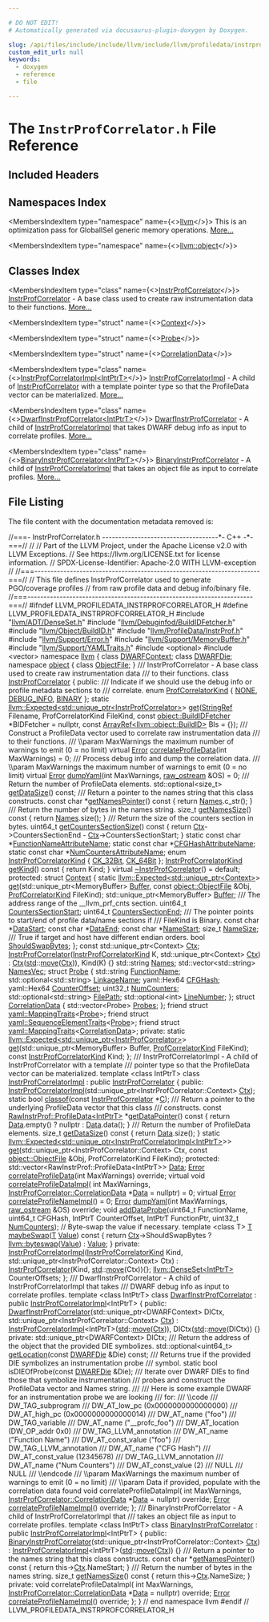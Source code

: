 ```yaml
---

# DO NOT EDIT!
# Automatically generated via docusaurus-plugin-doxygen by Doxygen.

slug: /api/files/include/include/llvm/include/llvm/profiledata/instrprofcorrelator-h
custom_edit_url: null
keywords:
  - doxygen
  - reference
  - file

---
```





# The `InstrProfCorrelator.h` File Reference

<DoxygenPage pluginConfig={pluginConfig}>



## Included Headers

<IncludesList>
<IncludesListItem
  filePath="llvm/ADT/DenseSet.h"
  permalink="/docs/api/files/include/include/llvm/include/llvm/adt/denseset-h"
  isLocal="true" />
<IncludesListItem
  filePath="llvm/Debuginfod/BuildIDFetcher.h"
  permalink="/docs/api/files/include/include/llvm/include/llvm/debuginfod/buildidfetcher-h"
  isLocal="true" />
<IncludesListItem
  filePath="llvm/Object/BuildID.h"
  permalink="/docs/api/files/include/include/llvm/include/llvm/object/buildid-h"
  isLocal="true" />
<IncludesListItem
  filePath="llvm/ProfileData/InstrProf.h"
  permalink="/docs/api/files/include/include/llvm/include/llvm/profiledata/instrprof-h"
  isLocal="true" />
<IncludesListItem
  filePath="llvm/Support/Error.h"
  permalink="/docs/api/files/include/include/llvm/include/llvm/support/error-h"
  isLocal="true" />
<IncludesListItem
  filePath="llvm/Support/MemoryBuffer.h"
  permalink="/docs/api/files/include/include/llvm/include/llvm/support/memorybuffer-h"
  isLocal="true" />
<IncludesListItem
  filePath="llvm/Support/YAMLTraits.h"
  permalink="/docs/api/files/include/include/llvm/include/llvm/support/yamltraits-h"
  isLocal="true" />
<IncludesListItem
  filePath="optional"
  permalink=""
  isLocal="false" />
<IncludesListItem
  filePath="vector"
  permalink=""
  isLocal="false" />
</IncludesList>

## Namespaces Index

<MembersIndex>

<MembersIndexItem
  type="namespace"
  name={<><a href="/docs/api/namespaces/llvm">llvm</a></>}>
This is an optimization pass for GlobalISel generic memory operations. <a href="/docs/api/namespaces/llvm/#details">More...</a>
</MembersIndexItem>

<MembersIndexItem
  type="namespace"
  name={<><a href="/docs/api/namespaces/llvm/object">llvm::object</a></>}>
</MembersIndexItem>

</MembersIndex>

## Classes Index

<MembersIndex>

<MembersIndexItem
  type="class"
  name={<><a href="/docs/api/classes/llvm/instrprofcorrelator">InstrProfCorrelator</a></>}>
<a href="/docs/api/classes/llvm/instrprofcorrelator">InstrProfCorrelator</a> - A base class used to create raw instrumentation data to their functions. <a href="/docs/api/classes/llvm/instrprofcorrelator/#details">More...</a>
</MembersIndexItem>

<MembersIndexItem
  type="struct"
  name={<><a href="/docs/api/structs/llvm/instrprofcorrelator/context">Context</a></>}>
</MembersIndexItem>

<MembersIndexItem
  type="struct"
  name={<><a href="/docs/api/structs/llvm/instrprofcorrelator/probe">Probe</a></>}>
</MembersIndexItem>

<MembersIndexItem
  type="struct"
  name={<><a href="/docs/api/structs/llvm/instrprofcorrelator/correlationdata">CorrelationData</a></>}>
</MembersIndexItem>

<MembersIndexItem
  type="class"
  name={<><a href="/docs/api/classes/llvm/instrprofcorrelatorimpl">InstrProfCorrelatorImpl&lt;IntPtrT&gt;</a></>}>
<a href="/docs/api/classes/llvm/instrprofcorrelatorimpl">InstrProfCorrelatorImpl</a> - A child of <a href="/docs/api/classes/llvm/instrprofcorrelator">InstrProfCorrelator</a> with a template pointer type so that the ProfileData vector can be materialized. <a href="/docs/api/classes/llvm/instrprofcorrelatorimpl/#details">More...</a>
</MembersIndexItem>

<MembersIndexItem
  type="class"
  name={<><a href="/docs/api/classes/llvm/dwarfinstrprofcorrelator">DwarfInstrProfCorrelator&lt;IntPtrT&gt;</a></>}>
<a href="/docs/api/classes/llvm/dwarfinstrprofcorrelator">DwarfInstrProfCorrelator</a> - A child of <a href="/docs/api/classes/llvm/instrprofcorrelatorimpl">InstrProfCorrelatorImpl</a> that takes DWARF debug info as input to correlate profiles. <a href="/docs/api/classes/llvm/dwarfinstrprofcorrelator/#details">More...</a>
</MembersIndexItem>

<MembersIndexItem
  type="class"
  name={<><a href="/docs/api/classes/llvm/binaryinstrprofcorrelator">BinaryInstrProfCorrelator&lt;IntPtrT&gt;</a></>}>
<a href="/docs/api/classes/llvm/binaryinstrprofcorrelator">BinaryInstrProfCorrelator</a> - A child of <a href="/docs/api/classes/llvm/instrprofcorrelatorimpl">InstrProfCorrelatorImpl</a> that takes an object file as input to correlate profiles. <a href="/docs/api/classes/llvm/binaryinstrprofcorrelator/#details">More...</a>
</MembersIndexItem>

</MembersIndex>


## File Listing

The file content with the documentation metadata removed is:

<ProgramListing>

<Link id="l00001" /><CodeLine lineNumber="1"><span class="doxyHighlightComment">//===- InstrProfCorrelator.h ------------------------------------&#42;- C++ -&#42;-===//</span></CodeLine>
<Link id="l00002" /><CodeLine lineNumber="2"><span class="doxyHighlightComment">//</span></CodeLine>
<Link id="l00003" /><CodeLine lineNumber="3"><span class="doxyHighlightComment">// Part of the LLVM Project, under the Apache License v2.0 with LLVM Exceptions.</span></CodeLine>
<Link id="l00004" /><CodeLine lineNumber="4"><span class="doxyHighlightComment">// See https://llvm.org/LICENSE.txt for license information.</span></CodeLine>
<Link id="l00005" /><CodeLine lineNumber="5"><span class="doxyHighlightComment">// SPDX-License-Identifier: Apache-2.0 WITH LLVM-exception</span></CodeLine>
<Link id="l00006" /><CodeLine lineNumber="6"><span class="doxyHighlightComment">//</span></CodeLine>
<Link id="l00007" /><CodeLine lineNumber="7"><span class="doxyHighlightComment">//===----------------------------------------------------------------------===//</span></CodeLine>
<Link id="l00008" /><CodeLine lineNumber="8"><span class="doxyHighlightComment">// This file defines InstrProfCorrelator used to generate PGO/coverage profiles</span></CodeLine>
<Link id="l00009" /><CodeLine lineNumber="9"><span class="doxyHighlightComment">// from raw profile data and debug info/binary file.</span></CodeLine>
<Link id="l00010" /><CodeLine lineNumber="10"><span class="doxyHighlightComment">//===----------------------------------------------------------------------===//</span></CodeLine>
<Link id="l00011" /><CodeLine lineNumber="11"></CodeLine>
<Link id="l00012" /><CodeLine lineNumber="12"><span class="doxyHighlightPreprocessor">#ifndef LLVM&#95;PROFILEDATA&#95;INSTRPROFCORRELATOR&#95;H</span></CodeLine>
<Link id="l00013" /><CodeLine lineNumber="13"><span class="doxyHighlightPreprocessor">#define LLVM&#95;PROFILEDATA&#95;INSTRPROFCORRELATOR&#95;H</span></CodeLine>
<Link id="l00014" /><CodeLine lineNumber="14"></CodeLine>
<Link id="l00015" /><CodeLine lineNumber="15"><span class="doxyHighlightPreprocessor">#include &quot;<a href="/docs/api/files/include/include/llvm/include/llvm/adt/denseset-h">llvm/ADT/DenseSet.h</a>&quot;</span></CodeLine>
<Link id="l00016" /><CodeLine lineNumber="16"><span class="doxyHighlightPreprocessor">#include &quot;<a href="/docs/api/files/include/include/llvm/include/llvm/debuginfod/buildidfetcher-h">llvm/Debuginfod/BuildIDFetcher.h</a>&quot;</span></CodeLine>
<Link id="l00017" /><CodeLine lineNumber="17"><span class="doxyHighlightPreprocessor">#include &quot;<a href="/docs/api/files/include/include/llvm/include/llvm/object/buildid-h">llvm/Object/BuildID.h</a>&quot;</span></CodeLine>
<Link id="l00018" /><CodeLine lineNumber="18"><span class="doxyHighlightPreprocessor">#include &quot;<a href="/docs/api/files/include/include/llvm/include/llvm/profiledata/instrprof-h">llvm/ProfileData/InstrProf.h</a>&quot;</span></CodeLine>
<Link id="l00019" /><CodeLine lineNumber="19"><span class="doxyHighlightPreprocessor">#include &quot;<a href="/docs/api/files/include/include/llvm/include/llvm/support/error-h">llvm/Support/Error.h</a>&quot;</span></CodeLine>
<Link id="l00020" /><CodeLine lineNumber="20"><span class="doxyHighlightPreprocessor">#include &quot;<a href="/docs/api/files/include/include/llvm/include/llvm/support/memorybuffer-h">llvm/Support/MemoryBuffer.h</a>&quot;</span></CodeLine>
<Link id="l00021" /><CodeLine lineNumber="21"><span class="doxyHighlightPreprocessor">#include &quot;<a href="/docs/api/files/include/include/llvm/include/llvm/support/yamltraits-h">llvm/Support/YAMLTraits.h</a>&quot;</span></CodeLine>
<Link id="l00022" /><CodeLine lineNumber="22"><span class="doxyHighlightPreprocessor">#include &lt;optional&gt;</span></CodeLine>
<Link id="l00023" /><CodeLine lineNumber="23"><span class="doxyHighlightPreprocessor">#include &lt;vector&gt;</span></CodeLine>
<Link id="l00024" /><CodeLine lineNumber="24"></CodeLine>
<Link id="l00025" /><CodeLine lineNumber="25"><span class="doxyHighlightKeyword">namespace </span><span class="doxyHighlight"><a href="/docs/api/namespaces/llvm">llvm</a> &#123;</span></CodeLine>
<Link id="l00026" /><CodeLine lineNumber="26"><span class="doxyHighlightKeyword">class </span><span class="doxyHighlight"><a href="/docs/api/classes/llvm/dwarfcontext">DWARFContext</a>;</span></CodeLine>
<Link id="l00027" /><CodeLine lineNumber="27"><span class="doxyHighlightKeyword">class </span><span class="doxyHighlight"><a href="/docs/api/classes/llvm/dwarfdie">DWARFDie</a>;</span></CodeLine>
<Link id="l00028" /><CodeLine lineNumber="28"><span class="doxyHighlightKeyword">namespace </span><span class="doxyHighlight"><a href="/docs/api/namespaces/llvm/object">object</a> &#123;</span></CodeLine>
<Link id="l00029" /><CodeLine lineNumber="29"><span class="doxyHighlightKeyword">class </span><span class="doxyHighlight"><a href="/docs/api/classes/llvm/object/objectfile">ObjectFile</a>;</span></CodeLine>
<Link id="l00030" /><CodeLine lineNumber="30"><span class="doxyHighlight">&#125;</span></CodeLine>
<Link id="l00031" /><CodeLine lineNumber="31"></CodeLine>
<Link id="l00032" /><CodeLine lineNumber="32"><span class="doxyHighlightComment">/// InstrProfCorrelator - A base class used to create raw instrumentation data</span></CodeLine>
<Link id="l00033" /><CodeLine lineNumber="33"><span class="doxyHighlightComment">/// to their functions.</span></CodeLine>
<Link id="l00034" /><CodeLine lineNumber="34" lineLink="/docs/api/classes/llvm/instrprofcorrelator"><span class="doxyHighlightKeyword">class </span><span class="doxyHighlight"><a href="/docs/api/classes/llvm/instrprofcorrelator/#a340992f098d86dcc24bdaf9f198f0008">InstrProfCorrelator</a> &#123;</span></CodeLine>
<Link id="l00035" /><CodeLine lineNumber="35"><span class="doxyHighlightKeyword">public</span><span class="doxyHighlight">:</span></CodeLine>
<Link id="l00036" /><CodeLine lineNumber="36"><span class="doxyHighlightComment">  /// Indicate if we should use the debug info or profile metadata sections to</span></CodeLine>
<Link id="l00037" /><CodeLine lineNumber="37"><span class="doxyHighlightComment">  /// correlate.</span></CodeLine>
<Link id="l00038" /><CodeLine lineNumber="38" lineLink="/docs/api/classes/llvm/instrprofcorrelator/#aa6c294f873ca4a3787ea1141651a50bcaeb8f1bb3bf7d5d8b8f527130a92be816"><span class="doxyHighlight">  </span><span class="doxyHighlightKeyword">enum</span><span class="doxyHighlight"> <a href="/docs/api/classes/llvm/instrprofcorrelator/#aa6c294f873ca4a3787ea1141651a50bc">ProfCorrelatorKind</a> &#123; <a href="/docs/api/classes/llvm/instrprofcorrelator/#aa6c294f873ca4a3787ea1141651a50bcae0a2be4a55ac1c966a85951b21b0efb7">NONE</a>, <a href="/docs/api/classes/llvm/instrprofcorrelator/#aa6c294f873ca4a3787ea1141651a50bca1286d41436cfb2b7552cfc78df6a6d58">DEBUG&#95;INFO</a>, <a href="/docs/api/classes/llvm/instrprofcorrelator/#aa6c294f873ca4a3787ea1141651a50bcaeb8f1bb3bf7d5d8b8f527130a92be816">BINARY</a> &#125;;</span></CodeLine>
<Link id="l00039" /><CodeLine lineNumber="39"></CodeLine>
<Link id="l00040" /><CodeLine lineNumber="40"><span class="doxyHighlight">  </span><span class="doxyHighlightKeyword">static</span><span class="doxyHighlight"> <a href="/docs/api/classes/llvm/expected">llvm::Expected&lt;std::unique&#95;ptr&lt;InstrProfCorrelator&gt;</a>&gt;</span></CodeLine>
<Link id="l00041" /><CodeLine lineNumber="41"><span class="doxyHighlight">  <a href="/docs/api/classes/llvm/instrprofcorrelator/#ad3a7b88fce11b12853e7b60a06a033ec">get</a>(<a href="/docs/api/classes/llvm/stringref">StringRef</a> Filename, ProfCorrelatorKind FileKind,</span></CodeLine>
<Link id="l00042" /><CodeLine lineNumber="42"><span class="doxyHighlight">      </span><span class="doxyHighlightKeyword">const</span><span class="doxyHighlight"> <a href="/docs/api/classes/llvm/object/buildidfetcher">object::BuildIDFetcher</a> &#42;BIDFetcher = </span><span class="doxyHighlightKeyword">nullptr</span><span class="doxyHighlight">,</span></CodeLine>
<Link id="l00043" /><CodeLine lineNumber="43"><span class="doxyHighlight">      </span><span class="doxyHighlightKeyword">const</span><span class="doxyHighlight"> <a href="/docs/api/classes/llvm/arrayref">ArrayRef&lt;llvm::object::BuildID&gt;</a> BIs = &#123;&#125;);</span></CodeLine>
<Link id="l00044" /><CodeLine lineNumber="44"></CodeLine>
<Link id="l00045" /><CodeLine lineNumber="45"><span class="doxyHighlightComment">  /// Construct a ProfileData vector used to correlate raw instrumentation data</span></CodeLine>
<Link id="l00046" /><CodeLine lineNumber="46"><span class="doxyHighlightComment">  /// to their functions.</span></CodeLine>
<Link id="l00047" /><CodeLine lineNumber="47"><span class="doxyHighlightComment">  /// \\param MaxWarnings the maximum number of warnings to emit (0 = no limit)</span></CodeLine>
<Link id="l00048" /><CodeLine lineNumber="48" lineLink="/docs/api/classes/llvm/instrprofcorrelator/#a03b0ac7772288ac324edaedc970c83a6"><span class="doxyHighlight">  </span><span class="doxyHighlightKeyword">virtual</span><span class="doxyHighlight"> <a href="/docs/api/classes/llvm/error">Error</a> <a href="/docs/api/classes/llvm/instrprofcorrelator/#a03b0ac7772288ac324edaedc970c83a6">correlateProfileData</a>(</span><span class="doxyHighlightKeywordType">int</span><span class="doxyHighlight"> MaxWarnings) = 0;</span></CodeLine>
<Link id="l00049" /><CodeLine lineNumber="49"></CodeLine>
<Link id="l00050" /><CodeLine lineNumber="50"><span class="doxyHighlightComment">  /// Process debug info and dump the correlation data.</span></CodeLine>
<Link id="l00051" /><CodeLine lineNumber="51"><span class="doxyHighlightComment">  /// \\param MaxWarnings the maximum number of warnings to emit (0 = no limit)</span></CodeLine>
<Link id="l00052" /><CodeLine lineNumber="52" lineLink="/docs/api/classes/llvm/instrprofcorrelator/#aa086a12a82afb12af0c630f30f22b608"><span class="doxyHighlight">  </span><span class="doxyHighlightKeyword">virtual</span><span class="doxyHighlight"> <a href="/docs/api/classes/llvm/error">Error</a> <a href="/docs/api/classes/llvm/instrprofcorrelator/#aa086a12a82afb12af0c630f30f22b608">dumpYaml</a>(</span><span class="doxyHighlightKeywordType">int</span><span class="doxyHighlight"> MaxWarnings, <a href="/docs/api/classes/llvm/raw-ostream">raw&#95;ostream</a> &amp;OS) = 0;</span></CodeLine>
<Link id="l00053" /><CodeLine lineNumber="53"></CodeLine>
<Link id="l00054" /><CodeLine lineNumber="54"><span class="doxyHighlightComment">  /// Return the number of ProfileData elements.</span></CodeLine>
<Link id="l00055" /><CodeLine lineNumber="55"><span class="doxyHighlight">  std::optional&lt;size&#95;t&gt; <a href="/docs/api/classes/llvm/instrprofcorrelator/#ace6cb8ffeb5b05b42dd0b4d380d40bfd">getDataSize</a>() </span><span class="doxyHighlightKeyword">const</span><span class="doxyHighlight">;</span></CodeLine>
<Link id="l00056" /><CodeLine lineNumber="56"></CodeLine>
<Link id="l00057" /><CodeLine lineNumber="57"><span class="doxyHighlightComment">  /// Return a pointer to the names string that this class constructs.</span></CodeLine>
<Link id="l00058" /><CodeLine lineNumber="58" lineLink="/docs/api/classes/llvm/instrprofcorrelator/#aa3723529a1e015ee50a468f84518ab0f"><span class="doxyHighlight">  </span><span class="doxyHighlightKeyword">const</span><span class="doxyHighlight"> </span><span class="doxyHighlightKeywordType">char</span><span class="doxyHighlight"> &#42;<a href="/docs/api/classes/llvm/instrprofcorrelator/#aa3723529a1e015ee50a468f84518ab0f">getNamesPointer</a>()</span><span class="doxyHighlightKeyword"> const </span><span class="doxyHighlight">&#123; </span><span class="doxyHighlightKeywordFlow">return</span><span class="doxyHighlight"> <a href="/docs/api/classes/llvm/instrprofcorrelator/#a8708967ee1eb68916b2b81d12dd2b17d">Names</a>.c&#95;str(); &#125;</span></CodeLine>
<Link id="l00059" /><CodeLine lineNumber="59"></CodeLine>
<Link id="l00060" /><CodeLine lineNumber="60"><span class="doxyHighlightComment">  /// Return the number of bytes in the names string.</span></CodeLine>
<Link id="l00061" /><CodeLine lineNumber="61" lineLink="/docs/api/classes/llvm/instrprofcorrelator/#af0d1ed41cd48281ff76b7da09c288ff6"><span class="doxyHighlight">  </span><span class="doxyHighlightKeywordType">size&#95;t</span><span class="doxyHighlight"> <a href="/docs/api/classes/llvm/instrprofcorrelator/#af0d1ed41cd48281ff76b7da09c288ff6">getNamesSize</a>()</span><span class="doxyHighlightKeyword"> const </span><span class="doxyHighlight">&#123; </span><span class="doxyHighlightKeywordFlow">return</span><span class="doxyHighlight"> <a href="/docs/api/classes/llvm/instrprofcorrelator/#a8708967ee1eb68916b2b81d12dd2b17d">Names</a>.size(); &#125;</span></CodeLine>
<Link id="l00062" /><CodeLine lineNumber="62"></CodeLine>
<Link id="l00063" /><CodeLine lineNumber="63"><span class="doxyHighlightComment">  /// Return the size of the counters section in bytes.</span></CodeLine>
<Link id="l00064" /><CodeLine lineNumber="64" lineLink="/docs/api/classes/llvm/instrprofcorrelator/#a5cfac0ed71a286456535f680f9bb97e1"><span class="doxyHighlight">  uint64&#95;t <a href="/docs/api/classes/llvm/instrprofcorrelator/#a5cfac0ed71a286456535f680f9bb97e1">getCountersSectionSize</a>()</span><span class="doxyHighlightKeyword"> const </span><span class="doxyHighlight">&#123;</span></CodeLine>
<Link id="l00065" /><CodeLine lineNumber="65"><span class="doxyHighlight">    </span><span class="doxyHighlightKeywordFlow">return</span><span class="doxyHighlight"> <a href="/docs/api/classes/llvm/instrprofcorrelator/#ac9e9fa2e8b9f1243b2f9b970dc245bef">Ctx</a>-&gt;CountersSectionEnd - <a href="/docs/api/classes/llvm/instrprofcorrelator/#ac9e9fa2e8b9f1243b2f9b970dc245bef">Ctx</a>-&gt;CountersSectionStart;</span></CodeLine>
<Link id="l00066" /><CodeLine lineNumber="66"><span class="doxyHighlight">  &#125;</span></CodeLine>
<Link id="l00067" /><CodeLine lineNumber="67"></CodeLine>
<Link id="l00068" /><CodeLine lineNumber="68" lineLink="/docs/api/classes/llvm/instrprofcorrelator/#a2cc6b1d0c2b920b16ed75230ba60adab"><span class="doxyHighlight">  </span><span class="doxyHighlightKeyword">static</span><span class="doxyHighlight"> </span><span class="doxyHighlightKeyword">const</span><span class="doxyHighlight"> </span><span class="doxyHighlightKeywordType">char</span><span class="doxyHighlight"> &#42;<a href="/docs/api/classes/llvm/instrprofcorrelator/#a2cc6b1d0c2b920b16ed75230ba60adab">FunctionNameAttributeName</a>;</span></CodeLine>
<Link id="l00069" /><CodeLine lineNumber="69" lineLink="/docs/api/classes/llvm/instrprofcorrelator/#a2f30dd52854058f8f5c43c981acaf69e"><span class="doxyHighlight">  </span><span class="doxyHighlightKeyword">static</span><span class="doxyHighlight"> </span><span class="doxyHighlightKeyword">const</span><span class="doxyHighlight"> </span><span class="doxyHighlightKeywordType">char</span><span class="doxyHighlight"> &#42;<a href="/docs/api/classes/llvm/instrprofcorrelator/#a2f30dd52854058f8f5c43c981acaf69e">CFGHashAttributeName</a>;</span></CodeLine>
<Link id="l00070" /><CodeLine lineNumber="70" lineLink="/docs/api/classes/llvm/instrprofcorrelator/#a8e192a01c077915a4f5777e8c6a5ec85"><span class="doxyHighlight">  </span><span class="doxyHighlightKeyword">static</span><span class="doxyHighlight"> </span><span class="doxyHighlightKeyword">const</span><span class="doxyHighlight"> </span><span class="doxyHighlightKeywordType">char</span><span class="doxyHighlight"> &#42;<a href="/docs/api/classes/llvm/instrprofcorrelator/#a8e192a01c077915a4f5777e8c6a5ec85">NumCountersAttributeName</a>;</span></CodeLine>
<Link id="l00071" /><CodeLine lineNumber="71"></CodeLine>
<Link id="l00072" /><CodeLine lineNumber="72" lineLink="/docs/api/classes/llvm/instrprofcorrelator/#aacbf16aca287c7491c678a6f132873c5a0da63906732947731d2b0fe9f8c6cd2f"><span class="doxyHighlight">  </span><span class="doxyHighlightKeyword">enum</span><span class="doxyHighlight"> <a href="/docs/api/classes/llvm/instrprofcorrelator/#aacbf16aca287c7491c678a6f132873c5">InstrProfCorrelatorKind</a> &#123; <a href="/docs/api/classes/llvm/instrprofcorrelator/#aacbf16aca287c7491c678a6f132873c5a0da63906732947731d2b0fe9f8c6cd2f">CK&#95;32Bit</a>, <a href="/docs/api/classes/llvm/instrprofcorrelator/#aacbf16aca287c7491c678a6f132873c5a78613e0199a199b50f3f437128c1c6e3">CK&#95;64Bit</a> &#125;;</span></CodeLine>
<Link id="l00073" /><CodeLine lineNumber="73" lineLink="/docs/api/classes/llvm/instrprofcorrelator/#ac7b6fae97ca9f604200d48d66b552cd9"><span class="doxyHighlight">  <a href="/docs/api/classes/llvm/instrprofcorrelator/#aacbf16aca287c7491c678a6f132873c5">InstrProfCorrelatorKind</a> <a href="/docs/api/classes/llvm/instrprofcorrelator/#ac7b6fae97ca9f604200d48d66b552cd9">getKind</a>()</span><span class="doxyHighlightKeyword"> const </span><span class="doxyHighlight">&#123; </span><span class="doxyHighlightKeywordFlow">return</span><span class="doxyHighlight"> Kind; &#125;</span></CodeLine>
<Link id="l00074" /><CodeLine lineNumber="74" lineLink="/docs/api/classes/llvm/instrprofcorrelator/#ab2e756c49a136925fa3d7e475ed76f06"><span class="doxyHighlight">  </span><span class="doxyHighlightKeyword">virtual</span><span class="doxyHighlight"> <a href="/docs/api/classes/llvm/instrprofcorrelator/#ab2e756c49a136925fa3d7e475ed76f06">~InstrProfCorrelator</a>() = </span><span class="doxyHighlightKeywordFlow">default</span><span class="doxyHighlight">;</span></CodeLine>
<Link id="l00075" /><CodeLine lineNumber="75"></CodeLine>
<Link id="l00076" /><CodeLine lineNumber="76"><span class="doxyHighlightKeyword">protected</span><span class="doxyHighlight">:</span></CodeLine>
<Link id="l00077" /><CodeLine lineNumber="77" lineLink="/docs/api/structs/llvm/instrprofcorrelator/context"><span class="doxyHighlight">  </span><span class="doxyHighlightKeyword">struct </span><span class="doxyHighlight"><a href="/docs/api/structs/llvm/instrprofcorrelator/context">Context</a> &#123;</span></CodeLine>
<Link id="l00078" /><CodeLine lineNumber="78"><span class="doxyHighlight">    </span><span class="doxyHighlightKeyword">static</span><span class="doxyHighlight"> <a href="/docs/api/classes/llvm/expected">llvm::Expected&lt;std::unique&#95;ptr&lt;Context&gt;</a>&gt;</span></CodeLine>
<Link id="l00079" /><CodeLine lineNumber="79"><span class="doxyHighlight">    <a href="/docs/api/structs/llvm/instrprofcorrelator/context/#a59d4e85507f7663c149617775b11623a">get</a>(std::unique&#95;ptr&lt;MemoryBuffer&gt; <a href="/docs/api/structs/llvm/instrprofcorrelator/context/#a49d45e1757f9aca82bffe4047c09b8c7">Buffer</a>, </span><span class="doxyHighlightKeyword">const</span><span class="doxyHighlight"> <a href="/docs/api/classes/llvm/object/objectfile">object::ObjectFile</a> &amp;Obj,</span></CodeLine>
<Link id="l00080" /><CodeLine lineNumber="80"><span class="doxyHighlight">        <a href="/docs/api/classes/llvm/instrprofcorrelator/#aa6c294f873ca4a3787ea1141651a50bc">ProfCorrelatorKind</a> FileKind);</span></CodeLine>
<Link id="l00081" /><CodeLine lineNumber="81" lineLink="/docs/api/structs/llvm/instrprofcorrelator/context/#a49d45e1757f9aca82bffe4047c09b8c7"><span class="doxyHighlight">    std::unique&#95;ptr&lt;MemoryBuffer&gt; <a href="/docs/api/structs/llvm/instrprofcorrelator/context/#a49d45e1757f9aca82bffe4047c09b8c7">Buffer</a>;</span></CodeLine>
<Link id="l00082" /><CodeLine lineNumber="82"><span class="doxyHighlightComment">    /// The address range of the &#95;&#95;llvm&#95;prf&#95;cnts section.</span></CodeLine>
<Link id="l00083" /><CodeLine lineNumber="83" lineLink="/docs/api/structs/llvm/instrprofcorrelator/context/#a682fa2a3aa4d3ca30a5668d4e90ff6c2"><span class="doxyHighlight">    uint64&#95;t <a href="/docs/api/structs/llvm/instrprofcorrelator/context/#a682fa2a3aa4d3ca30a5668d4e90ff6c2">CountersSectionStart</a>;</span></CodeLine>
<Link id="l00084" /><CodeLine lineNumber="84" lineLink="/docs/api/structs/llvm/instrprofcorrelator/context/#a4ec99ed7c62a963134287c6e18619b81"><span class="doxyHighlight">    uint64&#95;t <a href="/docs/api/structs/llvm/instrprofcorrelator/context/#a4ec99ed7c62a963134287c6e18619b81">CountersSectionEnd</a>;</span></CodeLine>
<Link id="l00085" /><CodeLine lineNumber="85"><span class="doxyHighlightComment">    /// The pointer points to start/end of profile data/name sections if</span></CodeLine>
<Link id="l00086" /><CodeLine lineNumber="86"><span class="doxyHighlightComment">    /// FileKind is Binary.</span></CodeLine>
<Link id="l00087" /><CodeLine lineNumber="87" lineLink="/docs/api/structs/llvm/instrprofcorrelator/context/#af2593aa01bcd3580af24eb6c4d43aadb"><span class="doxyHighlight">    </span><span class="doxyHighlightKeyword">const</span><span class="doxyHighlight"> </span><span class="doxyHighlightKeywordType">char</span><span class="doxyHighlight"> &#42;<a href="/docs/api/structs/llvm/instrprofcorrelator/context/#af2593aa01bcd3580af24eb6c4d43aadb">DataStart</a>;</span></CodeLine>
<Link id="l00088" /><CodeLine lineNumber="88" lineLink="/docs/api/structs/llvm/instrprofcorrelator/context/#aa1e15aa9f499e63fdc419660897e3823"><span class="doxyHighlight">    </span><span class="doxyHighlightKeyword">const</span><span class="doxyHighlight"> </span><span class="doxyHighlightKeywordType">char</span><span class="doxyHighlight"> &#42;<a href="/docs/api/structs/llvm/instrprofcorrelator/context/#aa1e15aa9f499e63fdc419660897e3823">DataEnd</a>;</span></CodeLine>
<Link id="l00089" /><CodeLine lineNumber="89" lineLink="/docs/api/structs/llvm/instrprofcorrelator/context/#a4b90b920194f1723a671fa3039210ac3"><span class="doxyHighlight">    </span><span class="doxyHighlightKeyword">const</span><span class="doxyHighlight"> </span><span class="doxyHighlightKeywordType">char</span><span class="doxyHighlight"> &#42;<a href="/docs/api/structs/llvm/instrprofcorrelator/context/#a4b90b920194f1723a671fa3039210ac3">NameStart</a>;</span></CodeLine>
<Link id="l00090" /><CodeLine lineNumber="90" lineLink="/docs/api/structs/llvm/instrprofcorrelator/context/#a39d845ad287a3704be599543ef476f6a"><span class="doxyHighlight">    </span><span class="doxyHighlightKeywordType">size&#95;t</span><span class="doxyHighlight"> <a href="/docs/api/structs/llvm/instrprofcorrelator/context/#a39d845ad287a3704be599543ef476f6a">NameSize</a>;</span></CodeLine>
<Link id="l00091" /><CodeLine lineNumber="91"><span class="doxyHighlightComment">    /// True if target and host have different endian orders.</span></CodeLine>
<Link id="l00092" /><CodeLine lineNumber="92" lineLink="/docs/api/structs/llvm/instrprofcorrelator/context/#a440735c08dd92f164b2eb60c717b9c86"><span class="doxyHighlight">    </span><span class="doxyHighlightKeywordType">bool</span><span class="doxyHighlight"> <a href="/docs/api/structs/llvm/instrprofcorrelator/context/#a440735c08dd92f164b2eb60c717b9c86">ShouldSwapBytes</a>;</span></CodeLine>
<Link id="l00093" /><CodeLine lineNumber="93"><span class="doxyHighlight">  &#125;;</span></CodeLine>
<Link id="l00094" /><CodeLine lineNumber="94" lineLink="/docs/api/classes/llvm/instrprofcorrelator/#ac9e9fa2e8b9f1243b2f9b970dc245bef"><span class="doxyHighlight">  </span><span class="doxyHighlightKeyword">const</span><span class="doxyHighlight"> std::unique&#95;ptr&lt;Context&gt; <a href="/docs/api/classes/llvm/instrprofcorrelator/#ac9e9fa2e8b9f1243b2f9b970dc245bef">Ctx</a>;</span></CodeLine>
<Link id="l00095" /><CodeLine lineNumber="95"></CodeLine>
<Link id="l00096" /><CodeLine lineNumber="96" lineLink="/docs/api/classes/llvm/instrprofcorrelator/#a340992f098d86dcc24bdaf9f198f0008"><span class="doxyHighlight">  <a href="/docs/api/classes/llvm/instrprofcorrelator/#a340992f098d86dcc24bdaf9f198f0008">InstrProfCorrelator</a>(<a href="/docs/api/classes/llvm/instrprofcorrelator/#aacbf16aca287c7491c678a6f132873c5">InstrProfCorrelatorKind</a> K, std::unique&#95;ptr&lt;Context&gt; <a href="/docs/api/classes/llvm/instrprofcorrelator/#ac9e9fa2e8b9f1243b2f9b970dc245bef">Ctx</a>)</span></CodeLine>
<Link id="l00097" /><CodeLine lineNumber="97"><span class="doxyHighlight">      : <a href="/docs/api/classes/llvm/instrprofcorrelator/#ac9e9fa2e8b9f1243b2f9b970dc245bef">Ctx</a>(<a href="/docs/api/namespaces/std">std</a>::<a href="/docs/api/namespaces/llvm/#abfc9c7ecf70f66901e439f7c04ef3dbb">move</a>(<a href="/docs/api/classes/llvm/instrprofcorrelator/#ac9e9fa2e8b9f1243b2f9b970dc245bef">Ctx</a>)), Kind(K) &#123;&#125;</span></CodeLine>
<Link id="l00098" /><CodeLine lineNumber="98"></CodeLine>
<Link id="l00099" /><CodeLine lineNumber="99" lineLink="/docs/api/classes/llvm/instrprofcorrelator/#a8708967ee1eb68916b2b81d12dd2b17d"><span class="doxyHighlight">  std::string <a href="/docs/api/classes/llvm/instrprofcorrelator/#a8708967ee1eb68916b2b81d12dd2b17d">Names</a>;</span></CodeLine>
<Link id="l00100" /><CodeLine lineNumber="100" lineLink="/docs/api/classes/llvm/instrprofcorrelator/#a8152ecdc21d95b563f3de52c8f5993cd"><span class="doxyHighlight">  std::vector&lt;std::string&gt; <a href="/docs/api/classes/llvm/instrprofcorrelator/#a8152ecdc21d95b563f3de52c8f5993cd">NamesVec</a>;</span></CodeLine>
<Link id="l00101" /><CodeLine lineNumber="101"></CodeLine>
<Link id="l00102" /><CodeLine lineNumber="102" lineLink="/docs/api/structs/llvm/instrprofcorrelator/probe"><span class="doxyHighlight">  </span><span class="doxyHighlightKeyword">struct </span><span class="doxyHighlight"><a href="/docs/api/structs/llvm/instrprofcorrelator/probe">Probe</a> &#123;</span></CodeLine>
<Link id="l00103" /><CodeLine lineNumber="103" lineLink="/docs/api/structs/llvm/instrprofcorrelator/probe/#a2206240dd067165d10d6a0983db7301e"><span class="doxyHighlight">    std::string <a href="/docs/api/structs/llvm/instrprofcorrelator/probe/#a2206240dd067165d10d6a0983db7301e">FunctionName</a>;</span></CodeLine>
<Link id="l00104" /><CodeLine lineNumber="104" lineLink="/docs/api/structs/llvm/instrprofcorrelator/probe/#a3cb24da8c2d2f23317961027fe35987b"><span class="doxyHighlight">    std::optional&lt;std::string&gt; <a href="/docs/api/structs/llvm/instrprofcorrelator/probe/#a3cb24da8c2d2f23317961027fe35987b">LinkageName</a>;</span></CodeLine>
<Link id="l00105" /><CodeLine lineNumber="105" lineLink="/docs/api/structs/llvm/instrprofcorrelator/probe/#a4d2fae2ab9c2e389b964f02e99005c14"><span class="doxyHighlight">    yaml::Hex64 <a href="/docs/api/structs/llvm/instrprofcorrelator/probe/#a4d2fae2ab9c2e389b964f02e99005c14">CFGHash</a>;</span></CodeLine>
<Link id="l00106" /><CodeLine lineNumber="106" lineLink="/docs/api/structs/llvm/instrprofcorrelator/probe/#a47ce05eb6f2df2d3743d2096dff939cd"><span class="doxyHighlight">    yaml::Hex64 <a href="/docs/api/structs/llvm/instrprofcorrelator/probe/#a47ce05eb6f2df2d3743d2096dff939cd">CounterOffset</a>;</span></CodeLine>
<Link id="l00107" /><CodeLine lineNumber="107" lineLink="/docs/api/structs/llvm/instrprofcorrelator/probe/#ad367ee64758cf6478bc5ce1aeb5c5dee"><span class="doxyHighlight">    uint32&#95;t <a href="/docs/api/structs/llvm/instrprofcorrelator/probe/#ad367ee64758cf6478bc5ce1aeb5c5dee">NumCounters</a>;</span></CodeLine>
<Link id="l00108" /><CodeLine lineNumber="108" lineLink="/docs/api/structs/llvm/instrprofcorrelator/probe/#aa77ae70abda00b67496923697dcb25e6"><span class="doxyHighlight">    std::optional&lt;std::string&gt; <a href="/docs/api/structs/llvm/instrprofcorrelator/probe/#aa77ae70abda00b67496923697dcb25e6">FilePath</a>;</span></CodeLine>
<Link id="l00109" /><CodeLine lineNumber="109" lineLink="/docs/api/structs/llvm/instrprofcorrelator/probe/#a3e1681f6142783615d52b916f7db00fa"><span class="doxyHighlight">    std::optional&lt;int&gt; <a href="/docs/api/structs/llvm/instrprofcorrelator/probe/#a3e1681f6142783615d52b916f7db00fa">LineNumber</a>;</span></CodeLine>
<Link id="l00110" /><CodeLine lineNumber="110"><span class="doxyHighlight">  &#125;;</span></CodeLine>
<Link id="l00111" /><CodeLine lineNumber="111"></CodeLine>
<Link id="l00112" /><CodeLine lineNumber="112" lineLink="/docs/api/structs/llvm/instrprofcorrelator/correlationdata"><span class="doxyHighlight">  </span><span class="doxyHighlightKeyword">struct </span><span class="doxyHighlight"><a href="/docs/api/structs/llvm/instrprofcorrelator/correlationdata">CorrelationData</a> &#123;</span></CodeLine>
<Link id="l00113" /><CodeLine lineNumber="113" lineLink="/docs/api/structs/llvm/instrprofcorrelator/correlationdata/#a22753b127272884cdabc66ab39e95acc"><span class="doxyHighlight">    std::vector&lt;Probe&gt; <a href="/docs/api/structs/llvm/instrprofcorrelator/correlationdata/#a22753b127272884cdabc66ab39e95acc">Probes</a>;</span></CodeLine>
<Link id="l00114" /><CodeLine lineNumber="114"><span class="doxyHighlight">  &#125;;</span></CodeLine>
<Link id="l00115" /><CodeLine lineNumber="115"></CodeLine>
<Link id="l00116" /><CodeLine lineNumber="116"><span class="doxyHighlight">  </span><span class="doxyHighlightKeyword">friend</span><span class="doxyHighlight"> </span><span class="doxyHighlightKeyword">struct </span><span class="doxyHighlight"><a href="/docs/api/structs/llvm/yaml/mappingtraits">yaml::MappingTraits</a>&lt;<a href="/docs/api/structs/llvm/instrprofcorrelator/probe">Probe</a>&gt;;</span></CodeLine>
<Link id="l00117" /><CodeLine lineNumber="117"><span class="doxyHighlight">  </span><span class="doxyHighlightKeyword">friend</span><span class="doxyHighlight"> </span><span class="doxyHighlightKeyword">struct </span><span class="doxyHighlight"><a href="/docs/api/structs/llvm/yaml/sequenceelementtraits">yaml::SequenceElementTraits</a>&lt;<a href="/docs/api/structs/llvm/instrprofcorrelator/probe">Probe</a>&gt;;</span></CodeLine>
<Link id="l00118" /><CodeLine lineNumber="118"><span class="doxyHighlight">  </span><span class="doxyHighlightKeyword">friend</span><span class="doxyHighlight"> </span><span class="doxyHighlightKeyword">struct </span><span class="doxyHighlight"><a href="/docs/api/structs/llvm/yaml/mappingtraits">yaml::MappingTraits</a>&lt;<a href="/docs/api/structs/llvm/instrprofcorrelator/correlationdata">CorrelationData</a>&gt;;</span></CodeLine>
<Link id="l00119" /><CodeLine lineNumber="119"></CodeLine>
<Link id="l00120" /><CodeLine lineNumber="120"><span class="doxyHighlightKeyword">private</span><span class="doxyHighlight">:</span></CodeLine>
<Link id="l00121" /><CodeLine lineNumber="121"><span class="doxyHighlight">  </span><span class="doxyHighlightKeyword">static</span><span class="doxyHighlight"> <a href="/docs/api/classes/llvm/expected">llvm::Expected&lt;std::unique&#95;ptr&lt;InstrProfCorrelator&gt;</a>&gt;</span></CodeLine>
<Link id="l00122" /><CodeLine lineNumber="122"><span class="doxyHighlight">  <a href="/docs/api/classes/llvm/instrprofcorrelator/#ad3a7b88fce11b12853e7b60a06a033ec">get</a>(std::unique&#95;ptr&lt;MemoryBuffer&gt; Buffer, <a href="/docs/api/classes/llvm/instrprofcorrelator/#aa6c294f873ca4a3787ea1141651a50bc">ProfCorrelatorKind</a> FileKind);</span></CodeLine>
<Link id="l00123" /><CodeLine lineNumber="123"></CodeLine>
<Link id="l00124" /><CodeLine lineNumber="124"><span class="doxyHighlight">  </span><span class="doxyHighlightKeyword">const</span><span class="doxyHighlight"> <a href="/docs/api/classes/llvm/instrprofcorrelator/#aacbf16aca287c7491c678a6f132873c5">InstrProfCorrelatorKind</a> Kind;</span></CodeLine>
<Link id="l00125" /><CodeLine lineNumber="125"><span class="doxyHighlight">&#125;;</span></CodeLine>
<Link id="l00126" /><CodeLine lineNumber="126"></CodeLine>
<Link id="l00127" /><CodeLine lineNumber="127"><span class="doxyHighlightComment">/// InstrProfCorrelatorImpl - A child of InstrProfCorrelator with a template</span></CodeLine>
<Link id="l00128" /><CodeLine lineNumber="128"><span class="doxyHighlightComment">/// pointer type so that the ProfileData vector can be materialized.</span></CodeLine>
<Link id="l00129" /><CodeLine lineNumber="129"><span class="doxyHighlightKeyword">template</span><span class="doxyHighlight"> &lt;</span><span class="doxyHighlightKeyword">class</span><span class="doxyHighlight"> IntPtrT&gt;</span></CodeLine>
<Link id="l00130" /><CodeLine lineNumber="130" lineLink="/docs/api/classes/llvm/instrprofcorrelatorimpl"><span class="doxyHighlightKeyword">class </span><span class="doxyHighlight"><a href="/docs/api/classes/llvm/instrprofcorrelatorimpl/#a9110dae8cefc94bca7e5f15b038b2d6a">InstrProfCorrelatorImpl</a> : </span><span class="doxyHighlightKeyword">public</span><span class="doxyHighlight"> <a href="/docs/api/classes/llvm/instrprofcorrelator/#a340992f098d86dcc24bdaf9f198f0008">InstrProfCorrelator</a> &#123;</span></CodeLine>
<Link id="l00131" /><CodeLine lineNumber="131"><span class="doxyHighlightKeyword">public</span><span class="doxyHighlight">:</span></CodeLine>
<Link id="l00132" /><CodeLine lineNumber="132" lineLink="/docs/api/classes/llvm/instrprofcorrelatorimpl/#a9110dae8cefc94bca7e5f15b038b2d6a"><span class="doxyHighlight">  <a href="/docs/api/classes/llvm/instrprofcorrelatorimpl/#a9110dae8cefc94bca7e5f15b038b2d6a">InstrProfCorrelatorImpl</a>(std::unique&#95;ptr&lt;InstrProfCorrelator::Context&gt; <a href="/docs/api/classes/llvm/instrprofcorrelator/#ac9e9fa2e8b9f1243b2f9b970dc245bef">Ctx</a>);</span></CodeLine>
<Link id="l00133" /><CodeLine lineNumber="133" lineLink="/docs/api/classes/llvm/instrprofcorrelatorimpl/#a892a9f42e8f35325931654ddb70595c7"><span class="doxyHighlight">  </span><span class="doxyHighlightKeyword">static</span><span class="doxyHighlight"> </span><span class="doxyHighlightKeywordType">bool</span><span class="doxyHighlight"> <a href="/docs/api/classes/llvm/instrprofcorrelatorimpl/#a892a9f42e8f35325931654ddb70595c7">classof</a>(</span><span class="doxyHighlightKeyword">const</span><span class="doxyHighlight"> <a href="/docs/api/classes/llvm/instrprofcorrelator/#a340992f098d86dcc24bdaf9f198f0008">InstrProfCorrelator</a> &#42;<a href="/docs/api/namespaces/llvm/callingconv/#ac6aa1387c4375260e2468eb5a77fdb4cafd841a49aec1539bc88abc8ff9e170fb">C</a>);</span></CodeLine>
<Link id="l00134" /><CodeLine lineNumber="134"></CodeLine>
<Link id="l00135" /><CodeLine lineNumber="135"><span class="doxyHighlightComment">  /// Return a pointer to the underlying ProfileData vector that this class</span></CodeLine>
<Link id="l00136" /><CodeLine lineNumber="136"><span class="doxyHighlightComment">  /// constructs.</span></CodeLine>
<Link id="l00137" /><CodeLine lineNumber="137" lineLink="/docs/api/classes/llvm/instrprofcorrelatorimpl/#aa4e004aaac42330a5dd2883204988cf5"><span class="doxyHighlight">  </span><span class="doxyHighlightKeyword">const</span><span class="doxyHighlight"> <a href="/docs/api/structs/llvm/rawinstrprof/profiledata">RawInstrProf::ProfileData&lt;IntPtrT&gt;</a> &#42;<a href="/docs/api/classes/llvm/instrprofcorrelatorimpl/#aa4e004aaac42330a5dd2883204988cf5">getDataPointer</a>()</span><span class="doxyHighlightKeyword"> const </span><span class="doxyHighlight">&#123;</span></CodeLine>
<Link id="l00138" /><CodeLine lineNumber="138"><span class="doxyHighlight">    </span><span class="doxyHighlightKeywordFlow">return</span><span class="doxyHighlight"> <a href="/docs/api/classes/llvm/instrprofcorrelatorimpl/#a416a9d0e25db54b080f624ddd569582a">Data</a>.empty() ? nullptr : <a href="/docs/api/classes/llvm/instrprofcorrelatorimpl/#a416a9d0e25db54b080f624ddd569582a">Data</a>.data();</span></CodeLine>
<Link id="l00139" /><CodeLine lineNumber="139"><span class="doxyHighlight">  &#125;</span></CodeLine>
<Link id="l00140" /><CodeLine lineNumber="140"></CodeLine>
<Link id="l00141" /><CodeLine lineNumber="141"><span class="doxyHighlightComment">  /// Return the number of ProfileData elements.</span></CodeLine>
<Link id="l00142" /><CodeLine lineNumber="142" lineLink="/docs/api/classes/llvm/instrprofcorrelatorimpl/#ae58814e4ebe69e5938513baad4b72191"><span class="doxyHighlight">  </span><span class="doxyHighlightKeywordType">size&#95;t</span><span class="doxyHighlight"> <a href="/docs/api/classes/llvm/instrprofcorrelatorimpl/#ae58814e4ebe69e5938513baad4b72191">getDataSize</a>()</span><span class="doxyHighlightKeyword"> const </span><span class="doxyHighlight">&#123; </span><span class="doxyHighlightKeywordFlow">return</span><span class="doxyHighlight"> <a href="/docs/api/classes/llvm/instrprofcorrelatorimpl/#a416a9d0e25db54b080f624ddd569582a">Data</a>.size(); &#125;</span></CodeLine>
<Link id="l00143" /><CodeLine lineNumber="143"></CodeLine>
<Link id="l00144" /><CodeLine lineNumber="144"><span class="doxyHighlight">  </span><span class="doxyHighlightKeyword">static</span><span class="doxyHighlight"> <a href="/docs/api/classes/llvm/expected">llvm::Expected&lt;std::unique&#95;ptr&lt;InstrProfCorrelatorImpl&lt;IntPtrT&gt;</a>&gt;&gt;</span></CodeLine>
<Link id="l00145" /><CodeLine lineNumber="145"><span class="doxyHighlight">  <a href="/docs/api/classes/llvm/instrprofcorrelatorimpl/#a03623c93978bf24485c895a53d164368">get</a>(std::unique&#95;ptr&lt;InstrProfCorrelator::Context&gt; Ctx,</span></CodeLine>
<Link id="l00146" /><CodeLine lineNumber="146"><span class="doxyHighlight">      </span><span class="doxyHighlightKeyword">const</span><span class="doxyHighlight"> <a href="/docs/api/classes/llvm/object/objectfile">object::ObjectFile</a> &amp;Obj, ProfCorrelatorKind FileKind);</span></CodeLine>
<Link id="l00147" /><CodeLine lineNumber="147"></CodeLine>
<Link id="l00148" /><CodeLine lineNumber="148"><span class="doxyHighlightKeyword">protected</span><span class="doxyHighlight">:</span></CodeLine>
<Link id="l00149" /><CodeLine lineNumber="149" lineLink="/docs/api/classes/llvm/instrprofcorrelatorimpl/#a416a9d0e25db54b080f624ddd569582a"><span class="doxyHighlight">  std::vector&lt;RawInstrProf::ProfileData&lt;IntPtrT&gt;&gt; <a href="/docs/api/classes/llvm/instrprofcorrelatorimpl/#a416a9d0e25db54b080f624ddd569582a">Data</a>;</span></CodeLine>
<Link id="l00150" /><CodeLine lineNumber="150"></CodeLine>
<Link id="l00151" /><CodeLine lineNumber="151"><span class="doxyHighlight">  <a href="/docs/api/classes/llvm/error">Error</a> <a href="/docs/api/classes/llvm/instrprofcorrelatorimpl/#a69ac01fb5a8e58ba5dcd203e77b864c3">correlateProfileData</a>(</span><span class="doxyHighlightKeywordType">int</span><span class="doxyHighlight"> MaxWarnings) </span><span class="doxyHighlightKeyword">override</span><span class="doxyHighlight">;</span></CodeLine>
<Link id="l00152" /><CodeLine lineNumber="152" lineLink="/docs/api/classes/llvm/instrprofcorrelatorimpl/#a2a5a106c1293b36f0e9051d646d4eaa2"><span class="doxyHighlight">  </span><span class="doxyHighlightKeyword">virtual</span><span class="doxyHighlight"> </span><span class="doxyHighlightKeywordType">void</span><span class="doxyHighlight"> <a href="/docs/api/classes/llvm/instrprofcorrelatorimpl/#a2a5a106c1293b36f0e9051d646d4eaa2">correlateProfileDataImpl</a>(</span></CodeLine>
<Link id="l00153" /><CodeLine lineNumber="153"><span class="doxyHighlight">      </span><span class="doxyHighlightKeywordType">int</span><span class="doxyHighlight"> MaxWarnings,</span></CodeLine>
<Link id="l00154" /><CodeLine lineNumber="154"><span class="doxyHighlight">      <a href="/docs/api/structs/llvm/instrprofcorrelator/correlationdata">InstrProfCorrelator::CorrelationData</a> &#42;<a href="/docs/api/classes/llvm/instrprofcorrelatorimpl/#a416a9d0e25db54b080f624ddd569582a">Data</a> = </span><span class="doxyHighlightKeyword">nullptr</span><span class="doxyHighlight">) = 0;</span></CodeLine>
<Link id="l00155" /><CodeLine lineNumber="155"></CodeLine>
<Link id="l00156" /><CodeLine lineNumber="156" lineLink="/docs/api/classes/llvm/instrprofcorrelatorimpl/#a1e1fcb14f9a46a37bd5c5e694ce93200"><span class="doxyHighlight">  </span><span class="doxyHighlightKeyword">virtual</span><span class="doxyHighlight"> <a href="/docs/api/classes/llvm/error">Error</a> <a href="/docs/api/classes/llvm/instrprofcorrelatorimpl/#a1e1fcb14f9a46a37bd5c5e694ce93200">correlateProfileNameImpl</a>() = 0;</span></CodeLine>
<Link id="l00157" /><CodeLine lineNumber="157"></CodeLine>
<Link id="l00158" /><CodeLine lineNumber="158"><span class="doxyHighlight">  <a href="/docs/api/classes/llvm/error">Error</a> <a href="/docs/api/classes/llvm/instrprofcorrelatorimpl/#ac405f176b874b2cd1972cce9e3dd7382">dumpYaml</a>(</span><span class="doxyHighlightKeywordType">int</span><span class="doxyHighlight"> MaxWarnings, <a href="/docs/api/classes/llvm/raw-ostream">raw&#95;ostream</a> &amp;OS) </span><span class="doxyHighlightKeyword">override</span><span class="doxyHighlight">;</span></CodeLine>
<Link id="l00159" /><CodeLine lineNumber="159"></CodeLine>
<Link id="l00160" /><CodeLine lineNumber="160"><span class="doxyHighlight">  </span><span class="doxyHighlightKeywordType">void</span><span class="doxyHighlight"> <a href="/docs/api/classes/llvm/instrprofcorrelatorimpl/#a9bff8029ab8d3854f249ac5c2ad2f9e3">addDataProbe</a>(uint64&#95;t FunctionName, uint64&#95;t CFGHash,</span></CodeLine>
<Link id="l00161" /><CodeLine lineNumber="161"><span class="doxyHighlight">                    IntPtrT CounterOffset, IntPtrT FunctionPtr,</span></CodeLine>
<Link id="l00162" /><CodeLine lineNumber="162"><span class="doxyHighlight">                    uint32&#95;t <a href="/docs/api/namespaces/llvm/#a435d7554367e426f8c41efd8c1f70ab0">NumCounters</a>);</span></CodeLine>
<Link id="l00163" /><CodeLine lineNumber="163"></CodeLine>
<Link id="l00164" /><CodeLine lineNumber="164"><span class="doxyHighlight">  </span><span class="doxyHighlightComment">// Byte-swap the value if necessary.</span></CodeLine>
<Link id="l00165" /><CodeLine lineNumber="165" lineLink="/docs/api/classes/llvm/instrprofcorrelatorimpl/#abab40c355a15eb07bed9a3bca7edb2e8"><span class="doxyHighlight">  </span><span class="doxyHighlightKeyword">template</span><span class="doxyHighlight"> &lt;</span><span class="doxyHighlightKeyword">class</span><span class="doxyHighlight"> T&gt; <a href="/docs/api/files/lib/lib/target/lib/target/mips/mips16isellowering-cpp/#a0acb682b8260ab1c60b918599864e2e5">T</a> <a href="/docs/api/classes/llvm/instrprofcorrelatorimpl/#abab40c355a15eb07bed9a3bca7edb2e8">maybeSwap</a>(<a href="/docs/api/files/lib/lib/target/lib/target/mips/mips16isellowering-cpp/#a0acb682b8260ab1c60b918599864e2e5">T</a> <a href="/docs/api/classes/llvm/value">Value</a>)</span><span class="doxyHighlightKeyword"> const </span><span class="doxyHighlight">&#123;</span></CodeLine>
<Link id="l00166" /><CodeLine lineNumber="166"><span class="doxyHighlight">    </span><span class="doxyHighlightKeywordFlow">return</span><span class="doxyHighlight"> <a href="/docs/api/classes/llvm/instrprofcorrelator/#ac9e9fa2e8b9f1243b2f9b970dc245bef">Ctx</a>-&gt;ShouldSwapBytes ? <a href="/docs/api/namespaces/llvm/#a2a584ab307c8e962527df226089a7470">llvm::byteswap</a>(<a href="/docs/api/classes/llvm/value">Value</a>) : <a href="/docs/api/classes/llvm/value">Value</a>;</span></CodeLine>
<Link id="l00167" /><CodeLine lineNumber="167"><span class="doxyHighlight">  &#125;</span></CodeLine>
<Link id="l00168" /><CodeLine lineNumber="168"></CodeLine>
<Link id="l00169" /><CodeLine lineNumber="169"><span class="doxyHighlightKeyword">private</span><span class="doxyHighlight">:</span></CodeLine>
<Link id="l00170" /><CodeLine lineNumber="170"><span class="doxyHighlight">  <a href="/docs/api/classes/llvm/instrprofcorrelatorimpl/#a9110dae8cefc94bca7e5f15b038b2d6a">InstrProfCorrelatorImpl</a>(<a href="/docs/api/classes/llvm/instrprofcorrelator/#aacbf16aca287c7491c678a6f132873c5">InstrProfCorrelatorKind</a> Kind,</span></CodeLine>
<Link id="l00171" /><CodeLine lineNumber="171"><span class="doxyHighlight">                          std::unique&#95;ptr&lt;InstrProfCorrelator::Context&gt; Ctx)</span></CodeLine>
<Link id="l00172" /><CodeLine lineNumber="172"><span class="doxyHighlight">      : <a href="/docs/api/classes/llvm/instrprofcorrelator">InstrProfCorrelator</a>(Kind, <a href="/docs/api/namespaces/std">std</a>::<a href="/docs/api/namespaces/llvm/#abfc9c7ecf70f66901e439f7c04ef3dbb">move</a>(Ctx))&#123;&#125;;</span></CodeLine>
<Link id="l00173" /><CodeLine lineNumber="173"><span class="doxyHighlight">  <a href="/docs/api/classes/llvm/denseset">llvm::DenseSet&lt;IntPtrT&gt;</a> CounterOffsets;</span></CodeLine>
<Link id="l00174" /><CodeLine lineNumber="174"><span class="doxyHighlight">&#125;;</span></CodeLine>
<Link id="l00175" /><CodeLine lineNumber="175"></CodeLine>
<Link id="l00176" /><CodeLine lineNumber="176"><span class="doxyHighlightComment">/// DwarfInstrProfCorrelator - A child of InstrProfCorrelatorImpl that takes</span></CodeLine>
<Link id="l00177" /><CodeLine lineNumber="177"><span class="doxyHighlightComment">/// DWARF debug info as input to correlate profiles.</span></CodeLine>
<Link id="l00178" /><CodeLine lineNumber="178"><span class="doxyHighlightKeyword">template</span><span class="doxyHighlight"> &lt;</span><span class="doxyHighlightKeyword">class</span><span class="doxyHighlight"> IntPtrT&gt;</span></CodeLine>
<Link id="l00179" /><CodeLine lineNumber="179" lineLink="/docs/api/classes/llvm/dwarfinstrprofcorrelator"><span class="doxyHighlightKeyword">class </span><span class="doxyHighlight"><a href="/docs/api/classes/llvm/dwarfinstrprofcorrelator/#a5c0d4ad038bb0679b8e58456ff7e21e2">DwarfInstrProfCorrelator</a> : </span><span class="doxyHighlightKeyword">public</span><span class="doxyHighlight"> <a href="/docs/api/classes/llvm/instrprofcorrelatorimpl/#a9110dae8cefc94bca7e5f15b038b2d6a">InstrProfCorrelatorImpl</a>&lt;IntPtrT&gt; &#123;</span></CodeLine>
<Link id="l00180" /><CodeLine lineNumber="180"><span class="doxyHighlightKeyword">public</span><span class="doxyHighlight">:</span></CodeLine>
<Link id="l00181" /><CodeLine lineNumber="181" lineLink="/docs/api/classes/llvm/dwarfinstrprofcorrelator/#a5c0d4ad038bb0679b8e58456ff7e21e2"><span class="doxyHighlight">  <a href="/docs/api/classes/llvm/dwarfinstrprofcorrelator/#a5c0d4ad038bb0679b8e58456ff7e21e2">DwarfInstrProfCorrelator</a>(std::unique&#95;ptr&lt;DWARFContext&gt; DICtx,</span></CodeLine>
<Link id="l00182" /><CodeLine lineNumber="182"><span class="doxyHighlight">                           std::unique&#95;ptr&lt;InstrProfCorrelator::Context&gt; <a href="/docs/api/classes/llvm/instrprofcorrelator/#ac9e9fa2e8b9f1243b2f9b970dc245bef">Ctx</a>)</span></CodeLine>
<Link id="l00183" /><CodeLine lineNumber="183"><span class="doxyHighlight">      : <a href="/docs/api/classes/llvm/instrprofcorrelatorimpl/#a9110dae8cefc94bca7e5f15b038b2d6a">InstrProfCorrelatorImpl</a>&lt;IntPtrT&gt;(<a href="/docs/api/namespaces/std">std</a>::<a href="/docs/api/namespaces/llvm/#abfc9c7ecf70f66901e439f7c04ef3dbb">move</a>(<a href="/docs/api/classes/llvm/instrprofcorrelator/#ac9e9fa2e8b9f1243b2f9b970dc245bef">Ctx</a>)),</span></CodeLine>
<Link id="l00184" /><CodeLine lineNumber="184"><span class="doxyHighlight">        DICtx(<a href="/docs/api/namespaces/std">std</a>::<a href="/docs/api/namespaces/llvm/#abfc9c7ecf70f66901e439f7c04ef3dbb">move</a>(DICtx)) &#123;&#125;</span></CodeLine>
<Link id="l00185" /><CodeLine lineNumber="185"></CodeLine>
<Link id="l00186" /><CodeLine lineNumber="186"><span class="doxyHighlightKeyword">private</span><span class="doxyHighlight">:</span></CodeLine>
<Link id="l00187" /><CodeLine lineNumber="187"><span class="doxyHighlight">  std::unique&#95;ptr&lt;DWARFContext&gt; DICtx;</span></CodeLine>
<Link id="l00188" /><CodeLine lineNumber="188"></CodeLine>
<Link id="l00189" /><CodeLine lineNumber="189"><span class="doxyHighlightComment">  /// Return the address of the object that the provided DIE symbolizes.</span></CodeLine>
<Link id="l00190" /><CodeLine lineNumber="190"><span class="doxyHighlight">  std::optional&lt;uint64&#95;t&gt; <a href="/docs/api/files/lib/lib/transforms/lib/transforms/vectorize/slpvectorizer-cpp/#aae9f536130472bd3fbdd23c3d4486b3b">getLocation</a>(</span><span class="doxyHighlightKeyword">const</span><span class="doxyHighlight"> <a href="/docs/api/classes/llvm/dwarfdie">DWARFDie</a> &amp;Die) </span><span class="doxyHighlightKeyword">const</span><span class="doxyHighlight">;</span></CodeLine>
<Link id="l00191" /><CodeLine lineNumber="191"></CodeLine>
<Link id="l00192" /><CodeLine lineNumber="192"><span class="doxyHighlightComment">  /// Returns true if the provided DIE symbolizes an instrumentation probe</span></CodeLine>
<Link id="l00193" /><CodeLine lineNumber="193"><span class="doxyHighlightComment">  /// symbol.</span></CodeLine>
<Link id="l00194" /><CodeLine lineNumber="194"><span class="doxyHighlight">  </span><span class="doxyHighlightKeyword">static</span><span class="doxyHighlight"> </span><span class="doxyHighlightKeywordType">bool</span><span class="doxyHighlight"> isDIEOfProbe(</span><span class="doxyHighlightKeyword">const</span><span class="doxyHighlight"> <a href="/docs/api/classes/llvm/dwarfdie">DWARFDie</a> &amp;Die);</span></CodeLine>
<Link id="l00195" /><CodeLine lineNumber="195"></CodeLine>
<Link id="l00196" /><CodeLine lineNumber="196"><span class="doxyHighlightComment">  /// Iterate over DWARF DIEs to find those that symbolize instrumentation</span></CodeLine>
<Link id="l00197" /><CodeLine lineNumber="197"><span class="doxyHighlightComment">  /// probes and construct the ProfileData vector and Names string.</span></CodeLine>
<Link id="l00198" /><CodeLine lineNumber="198"><span class="doxyHighlightComment">  ///</span></CodeLine>
<Link id="l00199" /><CodeLine lineNumber="199"><span class="doxyHighlightComment">  /// Here is some example DWARF for an instrumentation probe we are looking</span></CodeLine>
<Link id="l00200" /><CodeLine lineNumber="200"><span class="doxyHighlightComment">  /// for:</span></CodeLine>
<Link id="l00201" /><CodeLine lineNumber="201"><span class="doxyHighlightComment">  /// \\code</span></CodeLine>
<Link id="l00202" /><CodeLine lineNumber="202"><span class="doxyHighlightComment">  ///   DW&#95;TAG&#95;subprogram</span></CodeLine>
<Link id="l00203" /><CodeLine lineNumber="203"><span class="doxyHighlightComment">  ///   DW&#95;AT&#95;low&#95;pc  (0x0000000000000000)</span></CodeLine>
<Link id="l00204" /><CodeLine lineNumber="204"><span class="doxyHighlightComment">  ///   DW&#95;AT&#95;high&#95;pc (0x0000000000000014)</span></CodeLine>
<Link id="l00205" /><CodeLine lineNumber="205"><span class="doxyHighlightComment">  ///   DW&#95;AT&#95;name  (&quot;foo&quot;)</span></CodeLine>
<Link id="l00206" /><CodeLine lineNumber="206"><span class="doxyHighlightComment">  ///     DW&#95;TAG&#95;variable</span></CodeLine>
<Link id="l00207" /><CodeLine lineNumber="207"><span class="doxyHighlightComment">  ///       DW&#95;AT&#95;name  (&quot;&#95;&#95;profc&#95;foo&quot;)</span></CodeLine>
<Link id="l00208" /><CodeLine lineNumber="208"><span class="doxyHighlightComment">  ///       DW&#95;AT&#95;location  (DW&#95;OP&#95;addr 0x0)</span></CodeLine>
<Link id="l00209" /><CodeLine lineNumber="209"><span class="doxyHighlightComment">  ///       DW&#95;TAG&#95;LLVM&#95;annotation</span></CodeLine>
<Link id="l00210" /><CodeLine lineNumber="210"><span class="doxyHighlightComment">  ///         DW&#95;AT&#95;name  (&quot;Function Name&quot;)</span></CodeLine>
<Link id="l00211" /><CodeLine lineNumber="211"><span class="doxyHighlightComment">  ///         DW&#95;AT&#95;const&#95;value (&quot;foo&quot;)</span></CodeLine>
<Link id="l00212" /><CodeLine lineNumber="212"><span class="doxyHighlightComment">  ///       DW&#95;TAG&#95;LLVM&#95;annotation</span></CodeLine>
<Link id="l00213" /><CodeLine lineNumber="213"><span class="doxyHighlightComment">  ///         DW&#95;AT&#95;name  (&quot;CFG Hash&quot;)</span></CodeLine>
<Link id="l00214" /><CodeLine lineNumber="214"><span class="doxyHighlightComment">  ///         DW&#95;AT&#95;const&#95;value (12345678)</span></CodeLine>
<Link id="l00215" /><CodeLine lineNumber="215"><span class="doxyHighlightComment">  ///       DW&#95;TAG&#95;LLVM&#95;annotation</span></CodeLine>
<Link id="l00216" /><CodeLine lineNumber="216"><span class="doxyHighlightComment">  ///         DW&#95;AT&#95;name  (&quot;Num Counters&quot;)</span></CodeLine>
<Link id="l00217" /><CodeLine lineNumber="217"><span class="doxyHighlightComment">  ///         DW&#95;AT&#95;const&#95;value (2)</span></CodeLine>
<Link id="l00218" /><CodeLine lineNumber="218"><span class="doxyHighlightComment">  ///       NULL</span></CodeLine>
<Link id="l00219" /><CodeLine lineNumber="219"><span class="doxyHighlightComment">  ///     NULL</span></CodeLine>
<Link id="l00220" /><CodeLine lineNumber="220"><span class="doxyHighlightComment">  /// \\endcode</span></CodeLine>
<Link id="l00221" /><CodeLine lineNumber="221"><span class="doxyHighlightComment">  /// \\param MaxWarnings the maximum number of warnings to emit (0 = no limit)</span></CodeLine>
<Link id="l00222" /><CodeLine lineNumber="222"><span class="doxyHighlightComment">  /// \\param Data if provided, populate with the correlation data found</span></CodeLine>
<Link id="l00223" /><CodeLine lineNumber="223"><span class="doxyHighlight">  </span><span class="doxyHighlightKeywordType">void</span><span class="doxyHighlight"> correlateProfileDataImpl(</span></CodeLine>
<Link id="l00224" /><CodeLine lineNumber="224"><span class="doxyHighlight">      </span><span class="doxyHighlightKeywordType">int</span><span class="doxyHighlight"> MaxWarnings,</span></CodeLine>
<Link id="l00225" /><CodeLine lineNumber="225"><span class="doxyHighlight">      <a href="/docs/api/structs/llvm/instrprofcorrelator/correlationdata">InstrProfCorrelator::CorrelationData</a> &#42;<a href="/docs/api/namespaces/llvm/#aa20539e89704d20b98b97e9c3feac934">Data</a> = </span><span class="doxyHighlightKeyword">nullptr</span><span class="doxyHighlight">) </span><span class="doxyHighlightKeyword">override</span><span class="doxyHighlight">;</span></CodeLine>
<Link id="l00226" /><CodeLine lineNumber="226"></CodeLine>
<Link id="l00227" /><CodeLine lineNumber="227"><span class="doxyHighlight">  <a href="/docs/api/classes/llvm/error">Error</a> <a href="/docs/api/classes/llvm/instrprofcorrelatorimpl/#a1e1fcb14f9a46a37bd5c5e694ce93200">correlateProfileNameImpl</a>() </span><span class="doxyHighlightKeyword">override</span><span class="doxyHighlight">;</span></CodeLine>
<Link id="l00228" /><CodeLine lineNumber="228"><span class="doxyHighlight">&#125;;</span></CodeLine>
<Link id="l00229" /><CodeLine lineNumber="229"></CodeLine>
<Link id="l00230" /><CodeLine lineNumber="230"><span class="doxyHighlightComment">/// BinaryInstrProfCorrelator - A child of InstrProfCorrelatorImpl that</span></CodeLine>
<Link id="l00231" /><CodeLine lineNumber="231"><span class="doxyHighlightComment">/// takes an object file as input to correlate profiles.</span></CodeLine>
<Link id="l00232" /><CodeLine lineNumber="232"><span class="doxyHighlightKeyword">template</span><span class="doxyHighlight"> &lt;</span><span class="doxyHighlightKeyword">class</span><span class="doxyHighlight"> IntPtrT&gt;</span></CodeLine>
<Link id="l00233" /><CodeLine lineNumber="233" lineLink="/docs/api/classes/llvm/binaryinstrprofcorrelator"><span class="doxyHighlightKeyword">class </span><span class="doxyHighlight"><a href="/docs/api/classes/llvm/binaryinstrprofcorrelator/#a9a4f4600ec30ccc7b2fe6d75dc774ab5">BinaryInstrProfCorrelator</a> : </span><span class="doxyHighlightKeyword">public</span><span class="doxyHighlight"> <a href="/docs/api/classes/llvm/instrprofcorrelatorimpl/#a9110dae8cefc94bca7e5f15b038b2d6a">InstrProfCorrelatorImpl</a>&lt;IntPtrT&gt; &#123;</span></CodeLine>
<Link id="l00234" /><CodeLine lineNumber="234"><span class="doxyHighlightKeyword">public</span><span class="doxyHighlight">:</span></CodeLine>
<Link id="l00235" /><CodeLine lineNumber="235" lineLink="/docs/api/classes/llvm/binaryinstrprofcorrelator/#a9a4f4600ec30ccc7b2fe6d75dc774ab5"><span class="doxyHighlight">  <a href="/docs/api/classes/llvm/binaryinstrprofcorrelator/#a9a4f4600ec30ccc7b2fe6d75dc774ab5">BinaryInstrProfCorrelator</a>(std::unique&#95;ptr&lt;InstrProfCorrelator::Context&gt; <a href="/docs/api/classes/llvm/instrprofcorrelator/#ac9e9fa2e8b9f1243b2f9b970dc245bef">Ctx</a>)</span></CodeLine>
<Link id="l00236" /><CodeLine lineNumber="236"><span class="doxyHighlight">      : <a href="/docs/api/classes/llvm/instrprofcorrelatorimpl/#a9110dae8cefc94bca7e5f15b038b2d6a">InstrProfCorrelatorImpl</a>&lt;IntPtrT&gt;(<a href="/docs/api/namespaces/std">std</a>::<a href="/docs/api/namespaces/llvm/#abfc9c7ecf70f66901e439f7c04ef3dbb">move</a>(<a href="/docs/api/classes/llvm/instrprofcorrelator/#ac9e9fa2e8b9f1243b2f9b970dc245bef">Ctx</a>)) &#123;&#125;</span></CodeLine>
<Link id="l00237" /><CodeLine lineNumber="237"></CodeLine>
<Link id="l00238" /><CodeLine lineNumber="238"><span class="doxyHighlightComment">  /// Return a pointer to the names string that this class constructs.</span></CodeLine>
<Link id="l00239" /><CodeLine lineNumber="239" lineLink="/docs/api/classes/llvm/binaryinstrprofcorrelator/#a458c057bfde6e2e0bb705849cf1ef25a"><span class="doxyHighlight">  </span><span class="doxyHighlightKeyword">const</span><span class="doxyHighlight"> </span><span class="doxyHighlightKeywordType">char</span><span class="doxyHighlight"> &#42;<a href="/docs/api/classes/llvm/binaryinstrprofcorrelator/#a458c057bfde6e2e0bb705849cf1ef25a">getNamesPointer</a>()</span><span class="doxyHighlightKeyword"> const </span><span class="doxyHighlight">&#123; </span><span class="doxyHighlightKeywordFlow">return</span><span class="doxyHighlight"> this-&gt;<a href="/docs/api/classes/llvm/instrprofcorrelator/#ac9e9fa2e8b9f1243b2f9b970dc245bef">Ctx</a>.NameStart; &#125;</span></CodeLine>
<Link id="l00240" /><CodeLine lineNumber="240"></CodeLine>
<Link id="l00241" /><CodeLine lineNumber="241"><span class="doxyHighlightComment">  /// Return the number of bytes in the names string.</span></CodeLine>
<Link id="l00242" /><CodeLine lineNumber="242" lineLink="/docs/api/classes/llvm/binaryinstrprofcorrelator/#a231b075aa389203c8b6fe6d66321b947"><span class="doxyHighlight">  </span><span class="doxyHighlightKeywordType">size&#95;t</span><span class="doxyHighlight"> <a href="/docs/api/classes/llvm/binaryinstrprofcorrelator/#a231b075aa389203c8b6fe6d66321b947">getNamesSize</a>()</span><span class="doxyHighlightKeyword"> const </span><span class="doxyHighlight">&#123; </span><span class="doxyHighlightKeywordFlow">return</span><span class="doxyHighlight"> this-&gt;<a href="/docs/api/classes/llvm/instrprofcorrelator/#ac9e9fa2e8b9f1243b2f9b970dc245bef">Ctx</a>.NameSize; &#125;</span></CodeLine>
<Link id="l00243" /><CodeLine lineNumber="243"></CodeLine>
<Link id="l00244" /><CodeLine lineNumber="244"><span class="doxyHighlightKeyword">private</span><span class="doxyHighlight">:</span></CodeLine>
<Link id="l00245" /><CodeLine lineNumber="245"><span class="doxyHighlight">  </span><span class="doxyHighlightKeywordType">void</span><span class="doxyHighlight"> correlateProfileDataImpl(</span></CodeLine>
<Link id="l00246" /><CodeLine lineNumber="246"><span class="doxyHighlight">      </span><span class="doxyHighlightKeywordType">int</span><span class="doxyHighlight"> MaxWarnings,</span></CodeLine>
<Link id="l00247" /><CodeLine lineNumber="247"><span class="doxyHighlight">      <a href="/docs/api/structs/llvm/instrprofcorrelator/correlationdata">InstrProfCorrelator::CorrelationData</a> &#42;<a href="/docs/api/namespaces/llvm/#aa20539e89704d20b98b97e9c3feac934">Data</a> = </span><span class="doxyHighlightKeyword">nullptr</span><span class="doxyHighlight">) </span><span class="doxyHighlightKeyword">override</span><span class="doxyHighlight">;</span></CodeLine>
<Link id="l00248" /><CodeLine lineNumber="248"></CodeLine>
<Link id="l00249" /><CodeLine lineNumber="249"><span class="doxyHighlight">  <a href="/docs/api/classes/llvm/error">Error</a> <a href="/docs/api/classes/llvm/instrprofcorrelatorimpl/#a1e1fcb14f9a46a37bd5c5e694ce93200">correlateProfileNameImpl</a>() </span><span class="doxyHighlightKeyword">override</span><span class="doxyHighlight">;</span></CodeLine>
<Link id="l00250" /><CodeLine lineNumber="250"><span class="doxyHighlight">&#125;;</span></CodeLine>
<Link id="l00251" /><CodeLine lineNumber="251"></CodeLine>
<Link id="l00252" /><CodeLine lineNumber="252"><span class="doxyHighlight">&#125; </span><span class="doxyHighlightComment">// end namespace llvm</span></CodeLine>
<Link id="l00253" /><CodeLine lineNumber="253"></CodeLine>
<Link id="l00254" /><CodeLine lineNumber="254"><span class="doxyHighlightPreprocessor">#endif </span><span class="doxyHighlightComment">// LLVM&#95;PROFILEDATA&#95;INSTRPROFCORRELATOR&#95;H</span></CodeLine>

</ProgramListing>


</DoxygenPage>
